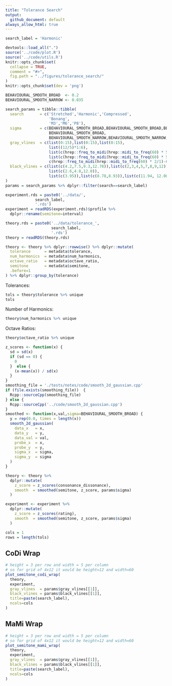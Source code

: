 ```yaml
---
title: "Tolerance Search"
output:
  github_document: default
always_allow_html: true
---
```


```r
search_label = 'Harmonic'
```

```r
devtools::load_all(".")
source('../code/plot.R')
source('../code/utils.R')
knitr::opts_chunk$set(
  collapse = TRUE,
  comment = "#>",
  fig.path = "../figures/tolerance_search/"
)
knitr::opts_chunk$set(dev = 'png')
```

```r
BEHAVIOURAL_SMOOTH_BROAD  <- 0.2
BEHAVIOURAL_SMOOTH_NARROW <- 0.035

search_params = tibble::tibble(
  search       = c('Stretched','Harmonic','Compressed',
                   'Bonang',
                   'M3','M6','P8'),
  sigma        = c(BEHAVIOURAL_SMOOTH_BROAD,BEHAVIOURAL_SMOOTH_BROAD,BEHAVIOURAL_SMOOTH_BROAD,
                   BEHAVIOURAL_SMOOTH_BROAD,
                   BEHAVIOURAL_SMOOTH_NARROW,BEHAVIOURAL_SMOOTH_NARROW,BEHAVIOURAL_SMOOTH_NARROW),
  gray_vlines  = c(list(0:15),list(0:15),list(0:15),
                   list((12/5)*1:6),
                   list(c(hrep::freq_to_midi(hrep::midi_to_freq(60) * 5/4)-60,4)),
                   list(c(hrep::freq_to_midi(hrep::midi_to_freq(60) * 5/3)-60,9)),
                   c(hrep::freq_to_midi(hrep::midi_to_freq(60) * 2/1)-60)),
  black_vlines = c(list(c(4.2,7.5,9.3,12.78)),list(c(2,3,4,5,7,8,9,12)),list(c(3.8,4.8,11.1,14.5)),
                   list(c(2.6,4.8,12.0)),
                   list(c(3.95)),list(c(8.78,8.93)),list(c(11.94, 12.08)))
)
params = search_params %>% dplyr::filter(search==search_label)
```

```r
experiment.rds = paste0('../data/',
             search_label,
             '.rds')
experiment = readRDS(experiment.rds)$profile %>% 
  dplyr::rename(semitone=interval)

theory.rds = paste0('../data/tolerance_',
                    search_label,
                    '.rds')
theory = readRDS(theory.rds)
```

```r
theory <- theory %>% dplyr::rowwise() %>% dplyr::mutate(
  tolerance      = metadata$tolerance,
  num_harmonics  = metadata$num_harmonics,
  octave_ratio   = metadata$octave_ratio,
  semitone       = metadata$semitone,
  .before=1
) %>% dplyr::group_by(tolerance)
```

Tolerances:
```r
tols = theory$tolerance %>% unique
tols
```

Number of Harmonics:
```r
theory$num_harmonics %>% unique
```

Octave Ratios:
```r
theory$octave_ratio %>% unique
```

```r
z_scores <- function(x) {
  sd = sd(x)
  if (sd == 0) {
    0
  }  else {
    (x-mean(x)) / sd(x) 
  }
}
smoothing_file = './tests/notes/code/smooth_2d_gaussian.cpp'
if (file.exists(smoothing_file))  {
  Rcpp::sourceCpp(smoothing_file)
} else {
  Rcpp::sourceCpp('../code/smooth_2d_gaussian.cpp')
}
smoothed <- function(x,val,sigma=BEHAVIOURAL_SMOOTH_BROAD) {
  y = rep(0.0, times = length(x))
  smooth_2d_gaussian(
    data_x   = x,
    data_y   = y,
    data_val = val,
    probe_x  = x,
    probe_y  = y, 
    sigma_x  = sigma,
    sigma_y  = sigma
  )
}
```

```r
theory <- theory %>% 
  dplyr::mutate(
    z_score = z_scores(consonance_dissonance),
    smooth  = smoothed(semitone, z_score, params$sigma)
  )
```

```r
experiment <- experiment %>% 
  dplyr::mutate(
    z_score = z_scores(rating),
    smooth  = smoothed(semitone, z_score, params$sigma)
  )
```

```r
cols = 1
rows = length(tols)
```

## CoDi Wrap

```r
# height = 3 per row and width = 5 per column
# so for grid of 4x12 it would be height=12 and width=60
plot_semitone_codi_wrap(
  theory, 
  experiment, 
  gray_vlines  = params$gray_vlines[[1]],
  black_vlines = params$black_vlines[[1]],
  title=paste(search_label),
  ncols=cols
)
```

## MaMi Wrap

```r
# height = 3 per row and width = 5 per column
# so for grid of 4x12 it would be height=12 and width=60
plot_semitone_mami_wrap(
  theory, 
  experiment, 
  gray_vlines  = params$gray_vlines[[1]],
  black_vlines = params$black_vlines[[1]],
  title=paste(search_label),
  ncols=cols
)
```
